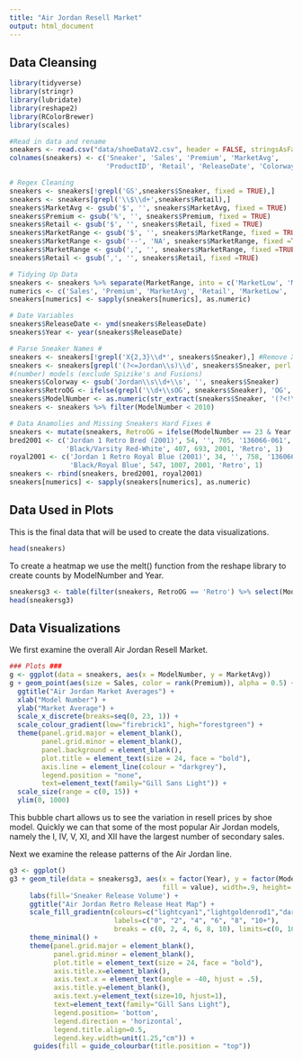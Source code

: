 ```yaml
---
title: "Air Jordan Resell Market"
output: html_document
---
```

## Data Cleansing 
```r
library(tidyverse)
library(stringr)
library(lubridate)
library(reshape2)
library(RColorBrewer)
library(scales)

#Read in data and rename
sneakers <- read.csv("data/shoeDataV2.csv", header = FALSE, stringsAsFactors = FALSE)
colnames(sneakers) <- c('Sneaker', 'Sales', 'Premium', 'MarketAvg', 
                        'ProductID', 'Retail', 'ReleaseDate', 'Colorway', 'MarketRange')

# Regex Cleaning
sneakers <- sneakers[!grepl('GS',sneakers$Sneaker, fixed = TRUE),]
sneakers <- sneakers[grepl('\\$\\d+',sneakers$Retail),]
sneakers$MarketAvg <- gsub('$', '', sneakers$MarketAvg, fixed = TRUE)
sneakers$Premium <- gsub('%', '', sneakers$Premium, fixed = TRUE)
sneakers$Retail <- gsub('$', '', sneakers$Retail, fixed = TRUE)
sneakers$MarketRange <- gsub('$', '', sneakers$MarketRange, fixed = TRUE)
sneakers$MarketRange <- gsub('--', 'NA', sneakers$MarketRange, fixed =TRUE)
sneakers$MarketRange <- gsub(',', '', sneakers$MarketRange, fixed =TRUE)
sneakers$Retail <- gsub(',', '', sneakers$Retail, fixed =TRUE)

# Tidying Up Data
sneakers <- sneakers %>% separate(MarketRange, into = c('MarketLow', 'MarketHigh'), sep = ' - ')
numerics <- c('Sales', 'Premium', 'MarketAvg', 'Retail', 'MarketLow', 'MarketHigh')
sneakers[numerics] <- sapply(sneakers[numerics], as.numeric)

# Date Variables
sneakers$ReleaseDate <- ymd(sneakers$ReleaseDate)
sneakers$Year <- year(sneakers$ReleaseDate)

# Parse Sneaker Names #
sneakers <- sneakers[!grepl('X{2,3}\\d*', sneakers$Sneaker),] #Remove XX4 models and up 
sneakers <- sneakers[grepl('(?<=Jordan\\s)\\d', sneakers$Sneaker, perl = TRUE),] #Only keep Air Jordan 
#(number) models (exclude Spizike's and Fusions)
sneakers$Colorway <- gsub('Jordan\\s\\d+\\s', '', sneakers$Sneaker)
sneakers$RetroOG <- ifelse(grepl('\\d+\\sOG', sneakers$Sneaker), 'OG', 'Retro')
sneakers$ModelNumber <- as.numeric(str_extract(sneakers$Sneaker, '(?<!\\()\\d+(?!\\))'))
sneakers <- sneakers %>% filter(ModelNumber < 2010)

# Data Anamolies and Missing Sneakers Hard Fixes #
sneakers <- mutate(sneakers, RetroOG = ifelse(ModelNumber == 23 & Year == 2008, 'OG', RetroOG))
bred2001 <- c('Jordan 1 Retro Bred (2001)', 54, '', 705, '136066-061', 100, '2001-08-25', 
              'Black/Varsity Red-White', 407, 693, 2001, 'Retro', 1)
royal2001 <- c('Jordan 1 Retro Royal Blue (2001)', 34, '', 758, '136066-041', 100, '2001-10-06', 
               'Black/Royal Blue', 547, 1007, 2001, 'Retro', 1)
sneakers <- rbind(sneakers, bred2001, royal2001)
sneakers[numerics] <- sapply(sneakers[numerics], as.numeric)

```

## Data Used in Plots 
This is the final data that will be used to create the data visualizations.  
```r
head(sneakers)
```

To create a heatmap we use the melt() function from the reshape library to create counts by ModelNumber and Year. 
```r
sneakersg3 <- table(filter(sneakers, RetroOG == 'Retro') %>% select(ModelNumber, Year)) %>% melt()
head(sneakersg3)
```


## Data Visualizations
We first examine the overall Air Jordan Resell Market. 
```r
### Plots ###
g <- ggplot(data = sneakers, aes(x = ModelNumber, y = MarketAvg))
g + geom_point(aes(size = Sales, color = rank(Premium)), alpha = 0.5) +
  ggtitle("Air Jordan Market Averages") +
  xlab("Model Number") +
  ylab("Market Average") +
  scale_x_discrete(breaks=seq(0, 23, 1)) +
  scale_colour_gradient(low="firebrick1", high="forestgreen") +
  theme(panel.grid.major = element_blank(), 
        panel.grid.minor = element_blank(), 
        panel.background = element_blank(), 
        plot.title = element_text(size = 24, face = "bold"),
        axis.line = element_line(colour = "darkgrey"), 
        legend.position = "none", 
        text=element_text(family="Gill Sans Light")) +
  scale_size(range = c(0, 15)) +
  ylim(0, 1000)
```
This bubble chart allows us to see the variation in resell prices by shoe model. Quickly we can that some of the most popular Air Jordan models, namely the I, IV, V, XI, and XII have the largest number of secondary sales.  

Next we examine the release patterns of the Air Jordan line.
```r
g3 <- ggplot() 
g3 + geom_tile(data = sneakersg3, aes(x = factor(Year), y = factor(ModelNumber),
                                      fill = value), width=.9, height=.9) +
     labs(fill='Sneaker Release Volume') +
     ggtitle("Air Jordan Retro Release Heat Map") +
     scale_fill_gradientn(colours=c("lightcyan1","lightgoldenrod1","darksalmon"), 
                          labels=c("0", "2", "4", "6", "8", "10+"),
                          breaks = c(0, 2, 4, 6, 8, 10), limits=c(0, 10), oob=squish) +
     theme_minimal() +
     theme(panel.grid.major = element_blank(),
           panel.grid.minor = element_blank(), 
           plot.title = element_text(size = 24, face = "bold"), 
           axis.title.x=element_blank(),
           axis.text.x = element_text(angle = -40, hjust = .5),
           axis.title.y=element_blank(),
           axis.text.y=element_text(size=10, hjust=1),
           text=element_text(family="Gill Sans Light"),
           legend.position= 'bottom',
           legend.direction = 'horizontal',
           legend.title.align=0.5,
           legend.key.width=unit(1.25,"cm")) +
      guides(fill = guide_colourbar(title.position = "top")) 

```
